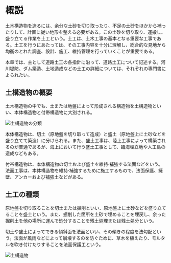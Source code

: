 # 概説

土木構造物を造るには、余分な土砂を切り取ったり、不足の土砂をほかから補ったりして、計画に従い地形を整える必要がある。この土砂を切り取り、運搬し、盛り立てる作業を土工という。土工は、土木工事の基本となる重要な工事である。土工を行うにあたっては、その工事内容を十分に理解し、総合的な見地から均衡のとれた調査、設計、施工、維持管理を行っていくことが重要である。

本章では、主として道路土工の各指針に沿って、道路土工について記述する。河川堤防、ダム築造、土地造成などの土工の詳細については、それぞれの専門書によられたい。

## 土構造物の概要

土木構造物の中でも、土または地盤によって形成される構造物を土構造物といい、本体構造物と付帯構造物に大別される。

![土構造物の分類](/images/construction-management/section1/0101.jpg)

本体構造物は、切土（原地盤を切り取って造成）と盛土（原地盤上に土砂などを盛り立てて築造）に分けられる。また、盛土工事は、陸上工事によって構築されるのが普通であるが、海上において行う盛土工事として、臨海埋立地や人工島の造成などもある。

付帯構造物は、本体構造物の切土および盛土を維持·補強する法面などをいう。法面工事は、本体構造物を維持·補強するために施工するもので、法面保護、擁壁、アンカーおよび補強土などがある。

## 土工の種類

原地盤を切り取ることを切土または掘削といい、原地盤上に土砂などを盛り立てることを盛土という。また、掘削した箇所を土砂で埋めることを埋戻し、余った掘削土を他の場所に運んで処分することを残土処理または残土処分という。

切土や盛土によってできる傾斜面を法面といい、その傾きの程度を法勾配という。法面が風雨などによって崩壊するのを防ぐために、草木を植えたり、モルタルを吹き付けたりすることを法面保護工という。

![土構造物](/images/construction-management/section1/0102.jpg)

